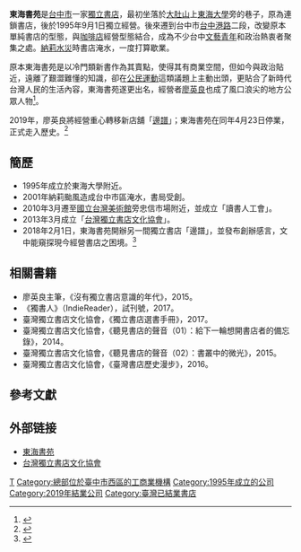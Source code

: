 '''東海書苑'''是[[台中市|台中市]]一家[[獨立書店|獨立書店]]，最初坐落於[[大肚山|大肚山]]上[[東海大學_(台灣)|東海大學]]旁的巷子，原為連鎖書店，後於1995年9月1日獨立經營。後來遷到台中市[[台中港路|台中港路]]二段，改變原本單純書店的型態，與[[咖啡店|咖啡店]]經營型態結合，成為不少台中[[文藝青年|文藝青年]]和政治熱衷者聚集之處。[[納莉颱風|納莉水災]]時書店淹水，一度打算歇業。

原本東海書苑是以冷門類新書作為其賣點，使得其有商業空間，但如今與政治貼近，遠離了艱澀難懂的知識，卻在[[公民運動|公民運動]]這類議題上主動出頭，更貼合了新時代台灣人民的生活內容，東海書苑遂更出名，經營者[[廖英良|廖英良]]也成了風口浪尖的地方公眾人物<ref>{{Cite web|url=http://www.newtaiwan.com.tw/bulletinview.jsp?bulletinid=82633|title=東海書苑很另類 專賣冷門人文書|publisher=《[[新台灣新聞周刊|新台灣新聞周刊]]》|language=zh-tw|date=2008-08-21|accessdate=2011-07-18|deadurl=yes|archiveurl=https://web.archive.org/web/20080920082345/http://www.newtaiwan.com.tw/bulletinview.jsp?bulletinid=82633|archivedate=2008-09-20}}</ref>。

2019年，廖英良將經營重心轉移新店舖「[[邊譜|邊譜]]」；東海書苑在同年4月23日停業，正式走入歷史。<ref>{{Cite news|url=https://udn.com/news/story/7270/3758159|title=24年老字號獨立書店東海書苑宣布停業 邊譜展新生|author=|date=2019-04-16|work=|publisher=|accessdate=|language=zh-tw|format=|first=定照|last=何|newspaper=聯合報|archive-date=2019-08-28|archive-url=https://web.archive.org/web/20190828163852/https://udn.com/news/story/7270/3758159|dead-url=no}}</ref>

==簡歷==
*1995年成立於東海大學附近。
*2001年納莉颱風造成台中市區淹水，書局受創。
*2010年3月遷至[[國立台灣美術館|國立台灣美術館]]旁忠信市場附近，並成立「讀書人工會」。
*2013年3月成立「[[台灣獨立書店文化協會|台灣獨立書店文化協會]]」。
*2018年2月1日，東海書苑開辦另一間獨立書店「邊譜」，並發布創辦感言，文中能窺探現今經營書店之困境。<ref>{{Cite web |url=https://www.facebook.com/thusbookday/posts/%E9%82%8A%E8%AD%9C%E7%9A%84%E8%AA%95%E7%94%9F%E7%B5%A6%E6%9D%B1%E6%B5%B7%E6%9B%B8%E8%8B%91%E7%9A%84%E6%9C%8B%E5%8F%8B%E5%80%91%E5%A6%82%E6%9E%9C%E6%82%A8%E6%9C%80%E8%BF%91%E4%BE%86%E9%81%8E%E6%9B%B8%E8%8B%91%E6%87%89%E8%A9%B2%E6%9C%83%E7%99%BC%E7%8F%BE%E6%9B%B8%E8%8B%91%E5%88%B0%E8%99%95%E9%83%BD%E6%98%AF%E7%B4%99%E7%AE%B1%E9%82%84%E6%9C%89%E4%B8%80%E5%A0%86%E5%8F%88%E4%B8%80%E5%A0%86%E7%9A%84%E6%9B%B8%E6%9C%89%E4%BA%9B%E6%9B%B8%E6%9E%B6%E7%A9%BA%E4%BA%86%E6%9C%89%E4%BA%9B%E6%9B%B8%E7%AA%81%E7%84%B6%E6%89%BE%E4%B8%8D%E5%88%B0%E4%BA%86%E6%98%AF%E7%9A%84%E6%9C%AC%E4%BE%86%E6%AF%8F%E5%88%B0%E5%8F%B0%E5%8C%97%E5%9C%8B%E9%9A%9B%E6%9B%B8%E5%B1%95%E7%9A%84%E6%97%A5%E5%AD%90%E6%9B%B8%E8%8B%91%E5%B0%B1%E6%9C%83%E5%BF%99/10157237571774966/ |title=邊譜的誕生～～給東海書苑的朋友們 |access-date=2019-03-29 |archive-date=2019-04-04 |archive-url=https://web.archive.org/web/20190404104444/https://www.facebook.com/thusbookday/posts/%E9%82%8A%E8%AD%9C%E7%9A%84%E8%AA%95%E7%94%9F%E7%B5%A6%E6%9D%B1%E6%B5%B7%E6%9B%B8%E8%8B%91%E7%9A%84%E6%9C%8B%E5%8F%8B%E5%80%91%E5%A6%82%E6%9E%9C%E6%82%A8%E6%9C%80%E8%BF%91%E4%BE%86%E9%81%8E%E6%9B%B8%E8%8B%91%E6%87%89%E8%A9%B2%E6%9C%83%E7%99%BC%E7%8F%BE%E6%9B%B8%E8%8B%91%E5%88%B0%E8%99%95%E9%83%BD%E6%98%AF%E7%B4%99%E7%AE%B1%E9%82%84%E6%9C%89%E4%B8%80%E5%A0%86%E5%8F%88%E4%B8%80%E5%A0%86%E7%9A%84%E6%9B%B8%E6%9C%89%E4%BA%9B%E6%9B%B8%E6%9E%B6%E7%A9%BA%E4%BA%86%E6%9C%89%E4%BA%9B%E6%9B%B8%E7%AA%81%E7%84%B6%E6%89%BE%E4%B8%8D%E5%88%B0%E4%BA%86%E6%98%AF%E7%9A%84%E6%9C%AC%E4%BE%86%E6%AF%8F%E5%88%B0%E5%8F%B0%E5%8C%97%E5%9C%8B%E9%9A%9B%E6%9B%B8%E5%B1%95%E7%9A%84%E6%97%A5%E5%AD%90%E6%9B%B8%E8%8B%91%E5%B0%B1%E6%9C%83%E5%BF%99/10157237571774966/ |dead-url=no }}</ref>

== 相關書籍 ==
* 廖英良主筆，《沒有獨立書店意識的年代》，2015。
* 《獨書人》（IndieReader），試刊號，2017。
* 臺灣獨立書店文化協會，《獨立書店選書手冊》，2017。
* 臺灣獨立書店文化協會，《聽見書店的聲音（01）：給下一輪想開書店者的備忘錄》，2014。
* 臺灣獨立書店文化協會，《聽見書店的聲音（02）：書叢中的微光》，2015。
* 臺灣獨立書店文化協會，《臺灣書店歷史漫步》，2016。

== 參考文獻 ==
{{reflist}}

==外部链接==
* [http://www.thusbook.com.tw/ 東海書苑] {{Wayback|url=http://www.thusbook.com.tw/ |date=20190802221054 }}{{zh-tw}}
* [http://www.indiereader.org/ 台灣獨立書店文化協會] {{Wayback|url=http://www.indiereader.org/ |date=20190122015419 }}

[[Category:臺灣的獨立書店|T]]
[[Category:總部位於臺中市西區的工商業機構|Category:總部位於臺中市西區的工商業機構]]
[[Category:1995年成立的公司|Category:1995年成立的公司]]
[[Category:2019年結業公司|Category:2019年結業公司]]
[[Category:臺灣已結業書店|Category:臺灣已結業書店]]